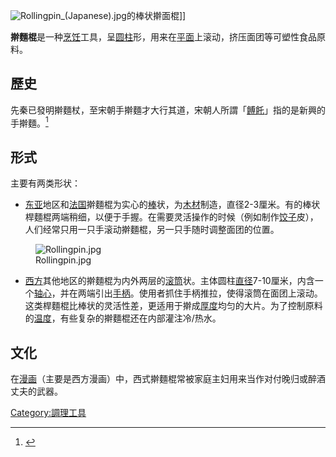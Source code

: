[[File:Rollingpin_(Japanese).jpg|thumbnail]]的棒状擀面棍]]

'''擀麵棍'''是一种[[烹饪|烹饪]]工具，呈[[圆柱|圆柱]]形，用来在[[平面_(数学)|平面]]上滚动，挤压面团等可塑性食品原料。

== 歷史 ==
先秦已發明擀麵杖，至宋朝手擀麵才大行其道，宋朝人所謂「[[餺飥|餺飥]]」指的是新興的手擀麵。<ref name="過一個歡樂的宋朝新年">{{Cite news|url=http://magazine.chinatimes.com/jiangyi/20160606004070-300606|title=吃一場宋朝年夜飯|last=李開周|newspaper=CTnews書刊|accessdate=2018-08-08|language=zh-TW|archive-date=2018-08-08|archive-url=https://web.archive.org/web/20180808171451/http://magazine.chinatimes.com/jiangyi/20160606004070-300606|dead-url=yes}}</ref>

== 形式 ==
主要有两类形状：
* [[东亚|东亚]]地区和[[法国|法国]]擀麵棍为实心的[[棒|棒]]状，为[[木材|木材]]制造，直径2-3厘米。有的棒状桿麵棍两端稍细，以便于手握。在需要灵活操作的时候（例如制作[[饺子|饺子]]皮），人们经常只用一只手滚动擀麵棍，另一只手随时调整面团的位置。

[[File:Rollingpin.jpg|thumbnail]]
* [[西方|西方]]其他地区的擀麵棍为内外两层的[[滚筒|滚筒]]状。主体圆柱[[直径|直径]]7-10厘米，内含一个[[轴心|轴心]]，并在两端引出[[手柄|手柄]]。使用者抓住手柄推拉，使得滚筒在面团上滚动。这类桿麵棍比棒状的灵活性差，更适用于擀成[[厚度|厚度]]均匀的大片。为了控制原料的[[温度|温度]]，有些复杂的擀麵棍还在内部灌注冷/热水。

== 文化 ==
在[[漫画|漫画]]（主要是西方漫画）中，西式擀麵棍常被家庭主妇用来当作对付晚归或醉酒丈夫的武器。

[[Category:調理工具|Category:調理工具]]